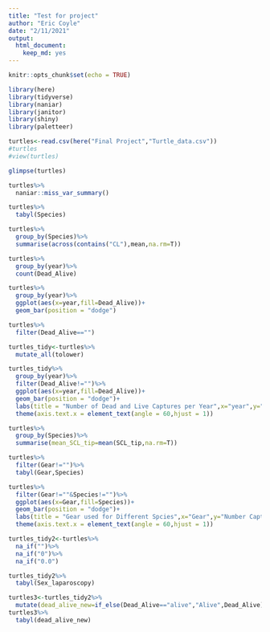 ```yaml
---
title: "Test for project"
author: "Eric Coyle"
date: "2/11/2021"
output: 
  html_document: 
    keep_md: yes
---
```


```r
knitr::opts_chunk$set(echo = TRUE)
```

```r
library(here)
library(tidyverse)
library(naniar)
library(janitor)
library(shiny)
library(paletteer)
```

```r
turtles<-read.csv(here("Final Project","Turtle_data.csv"))
#turtles
#view(turtles)
```

```r
glimpse(turtles)
```



```r
turtles%>%
  naniar::miss_var_summary()
```
```r
turtles%>%
  tabyl(Species)
```
```r
turtles%>%
  group_by(Species)%>%
  summarise(across(contains("CL"),mean,na.rm=T))
```


```r
turtles%>%
  group_by(year)%>%
  count(Dead_Alive)
```
```r
turtles%>%
  group_by(year)%>%
  ggplot(aes(x=year,fill=Dead_Alive))+
  geom_bar(position = "dodge")
```
```r
turtles%>%
  filter(Dead_Alive=="")
```

```r
turtles_tidy<-turtles%>%
  mutate_all(tolower)
```

```r
turtles_tidy%>%
  group_by(year)%>%
  filter(Dead_Alive!="")%>%
  ggplot(aes(x=year,fill=Dead_Alive))+
  geom_bar(position = "dodge")+
  labs(title = "Number of Dead and Live Captures per Year",x="year",y="Number of Dead or Live Captures")+
  theme(axis.text.x = element_text(angle = 60,hjust = 1))
```
```r
turtles%>%
  group_by(Species)%>%
  summarise(mean_SCL_tip=mean(SCL_tip,na.rm=T))
```


```r
turtles%>%
  filter(Gear!="")%>%
  tabyl(Gear,Species)
```
```r
turtles%>%
  filter(Gear!=""&Species!="")%>%
  ggplot(aes(x=Gear,fill=Species))+
  geom_bar(position = "dodge")+
  labs(title = "Gear used for Different Spcies",x="Gear",y="Number Captured with Given Method")+
  theme(axis.text.x = element_text(angle = 60,hjust = 1))
```
```r
turtles_tidy2<-turtles%>%
  na_if("")%>%
  na_if("0")%>%
  na_if("0.0")
```
```r
turtles_tidy2%>%
  tabyl(Sex_laparoscopy)
```
```r
turtles3<-turtles_tidy2%>%
  mutate(dead_alive_new=if_else(Dead_Alive=="alive","Alive",Dead_Alive))
turtles3%>%
  tabyl(dead_alive_new)
```

